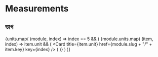 # Measurements


## ভাগ
{units.map(
    (module, index) =>
    index == 5 && (
        <Cards>
            {module.units.map(
                (item, index) =>
                item.unit && (
                    <Card title={item.unit} href={module.slug + "/" + item.key} key={index} />
                )
            )}
        </Cards>
    )
)}